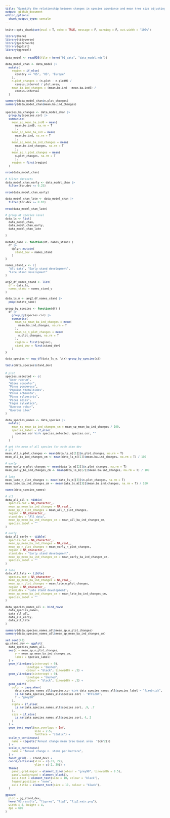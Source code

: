 ```yaml
---
title: "Quantify the relationship between changes in species abundance and mean tree size adjusting for stand development"
output: github_document
editor_options: 
  chunk_output_type: console
---
```


<style type="text/css">
pre {
  font-size: 10px
}
</style>

```r

knitr::opts_chunk$set(eval = T, echo = TRUE, message = F, warning = F, out.width = "100%")

library(here)
library(tidyverse)
library(patchwork)
library(ggdist)
library(ggrepel)

```

```r

data_model <- readRDS(file = here("01_data", "data_model.rds"))

data_model_chan <- data_model |> 
  mutate(
    region = if_else(
      country == "US", "US", "Europe"
    ),
    n.plot_changes = (n.plot - n.plot0) /
      census.interval / plot.area,
    mean.ba.ind_changes = (mean.ba.ind - mean.ba.ind0) / 
      census.interval
  )

summary(data_model_chan$n.plot_changes)
summary(data_model_chan$mean.ba.ind_changes)

```

```r

species_ba_changes <- data_model_chan |> 
  group_by(species.cor) |> 
  summarise(
    mean_sp_mean_ba_ind0 = mean(
      mean.ba.ind0, na.rm = T
      ),
    mean_sp_mean_ba_ind = mean(
      mean.ba.ind, na.rm = T
      ),
    mean_sp_mean_ba_ind_changes = mean(
      mean.ba.ind_changes, na.rm = T
      ),
    mean_sp_n_plot_changes = mean(
      n.plot_changes, na.rm = T
      ),
    region = first(region)
  )

nrow(data_model_chan)

# filter datasets
data_model_chan_early <- data_model_chan |> 
  filter(for.dev <= 0.25)

nrow(data_model_chan_early)

data_model_chan_late <- data_model_chan |> 
  filter(for.dev >= 0.65)

nrow(data_model_chan_late)

# group at species level
data_ls <- list(
  data_model_chan,
  data_model_chan_early,
  data_model_chan_late
  
)

mutate_name <- function(df, names_stand) {
  df |> 
    dplyr::mutate(
      stand_dev = names_stand
    )
}

names_stand_v <- c(
  "All data", "Early stand development",
  "Late stand development"
)

arg2_df_names_stand <- list(
  df = data_ls,
  names_stand = names_stand_v
)

data_ls_m <- arg2_df_names_stand |> 
  pmap(mutate_name)

group_by_species <- function(df) {
  df |> 
    group_by(species.cor) |> 
    summarise(
      mean_sp_mean_ba_ind_changes = mean(
        mean.ba.ind_changes, na.rm = T
      ),
      mean_sp_n_plot_changes = mean(
        n.plot_changes, na.rm = T
      ),
      region = first(region),
      stand_dev = first(stand_dev)
    )
}

data_species <- map_df(data_ls_m, \(x) group_by_species(x))

table(data_species$stand_dev)

```

```r

# plot
species_selected <- c(
  "Acer rubrum",
  "Abies concolor",
  "Pinus ponderosa",
  "Populus tremuloides",
  "Pinus echinata",
  "Pinus sylvestris",
  "Picea abies",
  "Fagus sylvatica",
  "Quercus robur",
  "Quercus ilex"
)

data_species_names <- data_species |> 
  mutate(
    mean_sp_mean_ba_ind_changes_cm = mean_sp_mean_ba_ind_changes / 100,
    species_label = if_else(
      species.cor %in% species_selected, species.cor, ""
    )
  )

# get the mean of all species for each stan dev
# all
mean_all_n_plot_changes <- mean(data_ls_m[[1]]$n.plot_changes, na.rm = T)
mean_all_ba_ind_changes_cm <- mean(data_ls_m[[1]]$mean.ba.ind_changes, na.rm = T) / 100

# early
mean_early_n_plot_changes <- mean(data_ls_m[[2]]$n.plot_changes, na.rm = T)
mean_early_ba_ind_changes_cm <- mean(data_ls_m[[2]]$mean.ba.ind_changes, na.rm = T) / 100

# late
mean_late_n_plot_changes <- mean(data_ls_m[[3]]$n.plot_changes, na.rm = T)
mean_late_ba_ind_changes_cm <- mean(data_ls_m[[3]]$mean.ba.ind_changes, na.rm = T) / 100

names(data_species_names)

# all
data_all_all <- tibble(
  species.cor = NA_character_,
  mean_sp_mean_ba_ind_changes = NA_real_,
  mean_sp_n_plot_changes = mean_all_n_plot_changes,
  region = NA_character_,
  stand_dev = "All data",
  mean_sp_mean_ba_ind_changes_cm = mean_all_ba_ind_changes_cm,
  species_label = ""
)

# early
data_all_early <- tibble(
  species.cor = NA_character_,
  mean_sp_mean_ba_ind_changes = NA_real_,
  mean_sp_n_plot_changes = mean_early_n_plot_changes,
  region = NA_character_,
  stand_dev = "Early stand development",
  mean_sp_mean_ba_ind_changes_cm = mean_early_ba_ind_changes_cm,
  species_label = ""
)

# late
data_all_late <- tibble(
  species.cor = NA_character_,
  mean_sp_mean_ba_ind_changes = NA_real_,
  mean_sp_n_plot_changes = mean_late_n_plot_changes,
  region = NA_character_,
  stand_dev = "Late stand development",
  mean_sp_mean_ba_ind_changes_cm = mean_late_ba_ind_changes_cm,
  species_label = ""
)

data_species_names_all <- bind_rows(
  data_species_names, 
  data_all_all, 
  data_all_early,
  data_all_late
)

summary(data_species_names_all$mean_sp_n_plot_changes)
summary(data_species_names_all$mean_sp_mean_ba_ind_changes_cm)

set.seed(42)
gg_stand_dev <- ggplot(
  data_species_names_all,
  aes(x = mean_sp_n_plot_changes,
      y = mean_sp_mean_ba_ind_changes_cm,
      label = species_label)
  ) +
  geom_hline(aes(yintercept = 0),
             linetype = "dashed",
             colour = "black", linewidth = .5) +
  geom_vline(aes(xintercept = 0),
             linetype = "dashed",
             colour = "black", linewidth = .5) +
  geom_point(
    color = case_when(
      data_species_names_all$species.cor %in% data_species_names_all$species_label ~ "firebrick",
      is.na(data_species_names_all$species.cor) ~ "#FFC20A",
      T ~ "grey50"
    ),
    alpha = if_else(
      is.na(data_species_names_all$species.cor), .9, .7
    ),
    size = if_else(
      is.na(data_species_names_all$species.cor), 4, 2
    )
  ) +
  geom_text_repel(max.overlaps = Inf, 
                  size = 2.5,
                  fontface = "italic") +
  scale_y_continuous(
    name = (bquote("Annual change mean tree basal area  "(cm^2)))
  ) +
  scale_x_continuous(
    name = "Annual change n. stems per hectare",
  ) +
  facet_grid(. ~ stand_dev) +
  coord_cartesian(xlim = c(-31, 27),
                  ylim = c(-2, 30)) +
  theme(
    panel.grid.major = element_line(colour = "grey90", linewidth = 0.5),
    panel.background = element_blank(),
    axis.text = element_text(size = 10, colour = "black"),
    legend.position = "none",
    axis.title = element_text(size = 10, colour = "black"),
  )

ggsave(
  plot = gg_stand_dev,
  here("03_results", "figures", "fig2", "fig2_main.png"),
  width = 8, height = 4,
  dpi = 600
)

```

